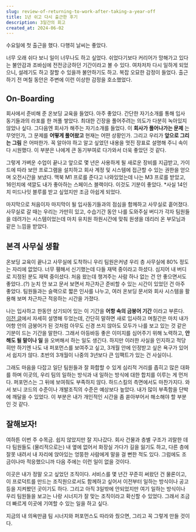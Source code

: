 ```yaml
---
slug: review-of-returning-to-work-after-taking-a-year-off
title: 1년 쉬고 다시 출근한 후기
description: 3일간의 회고
created_at: 2024-06-02
---
```


수요일에 첫 출근을 했다. 다행히 날씨는 좋았다.

너무 오래 쉬다 보니 일이 너무나도 하고 싶었다. 쉬었다기보다 커리어가 망해가고 있다는 불안감과 조바심에 전전긍긍하던 기간이라고 볼 수
있다. 여차저차 다시 일하게 되었으니, 설레기도 하고 잘할 수 있을까 불안하기도 하고. 복잡 오묘한 감정이 들었다. 출근하기 전 며칠 동안은
주변에 이런 이상한 감정을 호소했었다.

## **On-Boarding**

회사에서 준비해 준 온보딩 교육을 들었다. 아주 좋았다. 간단한 자기소개를 통해 입사 동기들과의 라포를 한 꺼풀 쌓았다. 최대한 긴장을
풀어주려는 의도가 다분히 녹아있지 않았나 싶다. 그다음엔 회사가 해주는 자기소개를 들었다. 이 **회사가 풀어나가는 문제** 는 무엇인가,
그 문제를 **어떻게 풀어왔고** 현재는 어떤 상황인가. 그리고 우리가 **앞으로 그리는 그림** 은 어떠한가. 꼭 알아야 하고 알고 싶었던
내용을 멋진 장표로 설명해 주니 속이 다 시원했다. 이 부분은 나에게 큰 동기부여로 다가와서 더욱 좋았던 것 같다.

그렇게 가벼운 수업이 끝나고 앞으로 몇 년은 사용하게 될 새로운 장비를 지급받고, 가이드에 따라 보안 프로그램을 설치하고 회사 계정 및
시스템에 접근할 수 있는 권한을 얻으며 오전시간을 보냈다. 맥북 M1 프로를 준다고 나와있었는데 나는 M3 프로를 받았고, 16인치에 색깔도
내가 좋아하는 스페이스 블랙이다. 이것도 기분이 좋았다. \*사실 14인치 미드나잇 블루를 받고 싶었지만 조금 아쉽게 되었다.

마지막으로 처음이자 마지막이 될 입사동기들과의 점심을 함께하고 사무실로 흩어졌다. 사무실로 갈 때는 우리는 가만히 있고, 수습기간 동안 나를
도와주실 버디가 각자 팀원들을 데려가는 시스템이었는데 마치 유치원 하원시간에 맞춰 원생을 데리러 온 부모님과 같은 느낌을 받았다.

## **본격 사무실 생활**

온보딩 교육이 끝나고 사무실에 도착하니 우리 팀원은커녕 우리 층 사무실에 80% 정도는 자리에 없었다. 너무 휑해서 신기했는데 다들 재택
중이라고 하셨다. 심지어 내 버디로 지정된 분도 재택 중이셨다. 처음 왔는데 챙겨주는 사람 하나 없는 건 안 좋으면서도 좋았다..(?) 눈치
안 보고 문서 보면서 차근차근 준비할 수 있는 시간이 있었던 건 아주 좋았다. 팀원들과는 슬랙으로 짧은 인사를 나누고, 여러 온보딩 문서와
회사 시스템을 활용해 보며 차근차근 적응하는 시간을 가졌다.

나는 입사하고 한동안 상기되어 있는 이 기간을 **어항 속의 금붕어 기간** 이라고 부른다. [이전 글](https://brunch.co.kr/@dlsghwns/146)에서 자세히 설명해 두었는데, 간단히 말하면 새로 입사하고 며칠간은 마치
내가 어항 안의 금붕어가 된 것처럼 아무도 신경 쓰지 않아도 모두가 나를 보고 있는 것 같은 기분이 드는 기간을 말한다. 그래서 아등바등
좋은 이미지를 심어주기 위해 노력하고, **안 해도 될 말이나 일** 을 오버해서 하는 일도 생긴다. 하지만 이러한 사실을 인지하고 적당히만
하기엔 나도 내 퍼포먼스를 보여주고 싶고, 3개월 안에 인정받고 싶은 욕구가 있어서 쉽지가 않다. 초반의 3개월이 나중의 3년보다 큰
임팩트가 있는 건 사실이니.

그래도 마음을 다잡고 일단 팀원들과 잘 화합할 수 있게 심리적 거리를 좁히고 많은 대화를 하며 이곳의, 우리 팀의 일하는 방식과 내 일하는
방식에 대한 합치를 이루는 게 먼저다. 퍼포먼스는 그 뒤에 보여줘도 부족하지 않다. 하드스킬의 측면에서도 마찬가지다. 와서 보니 코드의
수준이나 개발조직의 수준은 예상보다 높았다. 내가 많이 부족함을 단박에 깨달을 수 있었다. 이 부분은 내가 개인적인 시간을 좀 쏟아부어서
해소해야 할 부분인 것 같다.

## **잘해보자!**

여하튼 이번 주 수목금. 쉽지 않았지만 잘 지나갔다. 회사 건물과 층별 구조가 괴랄한 데다 팀원들도 (물리적으로는) 내 옆에 없어서 화장실
가다가 길을 잃기도 하고, 다른 층에 잘못 내려서 내 자리에 앉아있는 엉뚱한 사람에게 말을 걸 뻔한 적도 있다. 그럼에도 조금이나마
적응했으니까 다음 주에는 이런 일이 없을 것이다.

이곳은 내가 정말 오고 싶었던 조직이다. 서비스를 몇 년간 꾸준히 써왔던 건 물론이고, 이 프로덕트를 만드는 조직원으로서도 함께하고 싶어서
이전부터 일하는 방식이나 공고 등을 지켜봤던 곳이기도 하다. 그리고 아직 3일밖에 안되었지만 여기 일하는 방식이나 우리 팀원들을 보고는 나랑
시너지가 잘 맞는 조직이라고 확신할 수 있었다. 그래서 조금 더 빠르게 이곳에 기여할 수 있는 일을 하고 싶다.

지금의 내 의욕만큼 팀 시너지와 퍼포먼스도 따라와 줬으면, 그리고 꼭 그렇게 만들 것이다.
